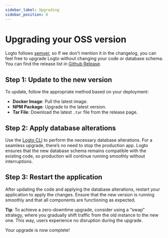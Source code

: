 ```yaml
---
sidebar_label: Upgrading
sidebar_position: 8
---
```


# Upgrading your OSS version

Logto follows [semver](https://semver.org/), so If we don't mention it in the changelog, you can feel free to upgrade Logto without changing your code or database schema. You can find the release list in [Github Release](https://github.com/logto-io/logto/releases).

## Step 1: Update to the new version

To update, follow the appropriate method based on your deployment:

- **Docker Image**: Pull the latest image.
- **NPM Package**: Upgrade to the latest version.
- **Tar File**: Download the latest `.tar` file from the release page.

## Step 2: Apply database alterations

Use the [Logto CLI](/logto-oss/using-cli/database-alteration/) to perform the necessary database alterations. For a seamless upgrade, there’s no need to stop the production app. Logto ensures that the new database schema remains compatible with the existing code, so production will continue running smoothly without interruptions.

## Step 3: Restart the application

After updating the code and applying the database alterations, restart your application to apply the changes. Ensure that the new version is running smoothly and that all components are functioning as expected.

**Tip**: To achieve a zero-downtime upgrade, consider using a “swap” strategy, where you gradually shift traffic from the old instance to the new one. This way, users experience no disruption during the upgrade.

Your upgrade is now complete!

